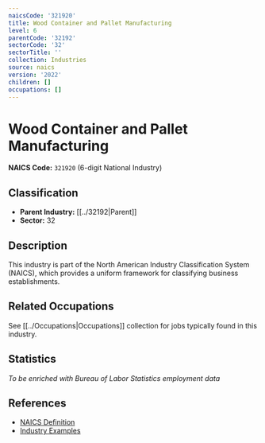 ```yaml
---
naicsCode: '321920'
title: Wood Container and Pallet Manufacturing
level: 6
parentCode: '32192'
sectorCode: '32'
sectorTitle: ''
collection: Industries
source: naics
version: '2022'
children: []
occupations: []
---
```

# Wood Container and Pallet Manufacturing

**NAICS Code:** `321920` (6-digit National Industry)

## Classification

- **Parent Industry:** [[../32192|Parent]]
- **Sector:** 32

## Description

This industry is part of the North American Industry Classification System (NAICS), which provides a uniform framework for classifying business establishments.

## Related Occupations

See [[../Occupations|Occupations]] collection for jobs typically found in this industry.

## Statistics

*To be enriched with Bureau of Labor Statistics employment data*

## References

- [NAICS Definition](https://www.census.gov/naics/)
- [Industry Examples](https://www.census.gov/naics/2022NAICS/)
